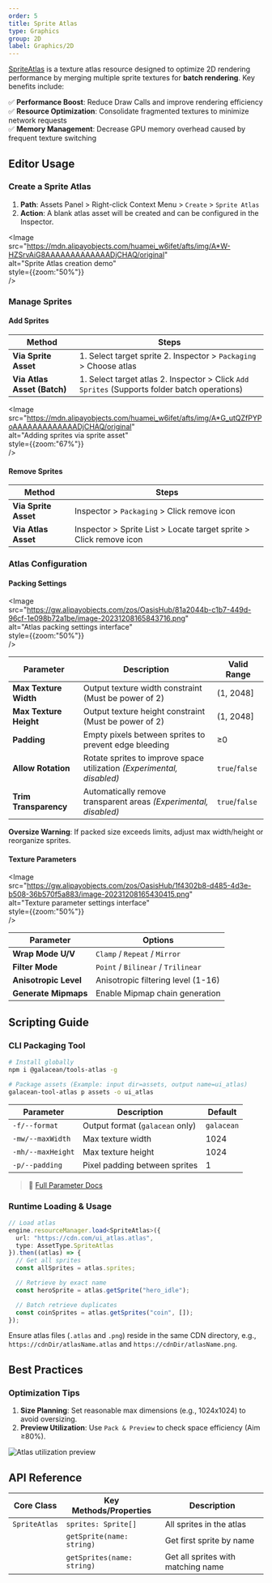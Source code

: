 ```yaml
---
order: 5
title: Sprite Atlas
type: Graphics
group: 2D
label: Graphics/2D
---
```


[SpriteAtlas](/apis/core/#SpriteAtlas) is a texture atlas resource designed to optimize 2D rendering performance by merging multiple sprite textures for **batch rendering**. Key benefits include:  

✅ **Performance Boost**: Reduce Draw Calls and improve rendering efficiency  
✅ **Resource Optimization**: Consolidate fragmented textures to minimize network requests  
✅ **Memory Management**: Decrease GPU memory overhead caused by frequent texture switching  

## Editor Usage  

### Create a Sprite Atlas  
1. **Path**: Assets Panel > Right-click Context Menu > `Create` > `Sprite Atlas`  
2. **Action**: A blank atlas asset will be created and can be configured in the Inspector.  

<Image  
  src="https://mdn.alipayobjects.com/huamei_w6ifet/afts/img/A*W-HZSrvAiG8AAAAAAAAAAAAADjCHAQ/original"  
  alt="Sprite Atlas creation demo"  
  style={{zoom:"50%"}}  
/>  

### Manage Sprites  

#### Add Sprites  
| Method                      | Steps                                                                 |  
|-----------------------------|-----------------------------------------------------------------------|  
| **Via Sprite Asset**         | 1. Select target sprite 2. Inspector > `Packaging` > Choose atlas |  
| **Via Atlas Asset (Batch)**  | 1. Select target atlas 2. Inspector > Click `Add Sprites` (Supports folder batch operations) |  

<Image  
  src="https://mdn.alipayobjects.com/huamei_w6ifet/afts/img/A*G_utQZfPYPoAAAAAAAAAAAAADjCHAQ/original"  
  alt="Adding sprites via sprite asset"  
  style={{zoom:"67%"}}  
/>  

#### Remove Sprites  
| Method                      | Steps                                                                 |  
|-----------------------------|-----------------------------------------------------------------------|  
| **Via Sprite Asset**         | Inspector > `Packaging` > Click remove icon                          |  
| **Via Atlas Asset**          | Inspector > Sprite List > Locate target sprite > Click remove icon   |  

### Atlas Configuration  

#### Packing Settings  
<Image  
  src="https://gw.alipayobjects.com/zos/OasisHub/81a2044b-c1b7-449d-96cf-1e098b72a1be/image-20231208165843716.png"  
  alt="Atlas packing settings interface"  
  style={{zoom:"50%"}}  
/>  

| Parameter               | Description                                                                 | Valid Range       |  
|-------------------------|-----------------------------------------------------------------------------|-------------------|  
| **Max Texture Width**   | Output texture width constraint (Must be power of 2)                        | (1, 2048]         |  
| **Max Texture Height**  | Output texture height constraint (Must be power of 2)                       | (1, 2048]         |  
| **Padding**             | Empty pixels between sprites to prevent edge bleeding                       | ≥0                |  
| **Allow Rotation**      | Rotate sprites to improve space utilization *(Experimental, disabled)*      | `true`/`false`    |  
| **Trim Transparency**   | Automatically remove transparent areas *(Experimental, disabled)*          | `true`/`false`    |  

<Callout type="warning">**Oversize Warning**: If packed size exceeds limits, adjust max width/height or reorganize sprites.</Callout>  

#### Texture Parameters  
<Image  
  src="https://gw.alipayobjects.com/zos/OasisHub/1f4302b8-d485-4d3e-b508-36b570f5a883/image-20231208165430415.png"  
  alt="Texture parameter settings interface"  
  style={{zoom:"50%"}}  
/>  

| Parameter                  | Options                                                              |  
|----------------------------|----------------------------------------------------------------------|  
| **Wrap Mode U/V**          | `Clamp` / `Repeat` / `Mirror`                                       |  
| **Filter Mode**            | `Point` / `Bilinear` / `Trilinear`                                  |  
| **Anisotropic Level**      | Anisotropic filtering level (1-16)                                  |  
| **Generate Mipmaps**       | Enable Mipmap chain generation                                      |  

## Scripting Guide  

### CLI Packaging Tool  
```bash  
# Install globally  
npm i @galacean/tools-atlas -g  

# Package assets (Example: input dir=assets, output name=ui_atlas)  
galacean-tool-atlas p assets -o ui_atlas  
```  

| Parameter           | Description                                      | Default       |  
|---------------------|--------------------------------------------------|---------------|  
| `-f/--format`       | Output format (`galacean` only)                  | `galacean`    |  
| `-mw/--maxWidth`    | Max texture width                                | 1024          |  
| `-mh/--maxHeight`   | Max texture height                               | 1024          |  
| `-p/--padding`      | Pixel padding between sprites                    | 1             |  

> 📘 [Full Parameter Docs](https://github.com/galacean/tools/blob/main/packages/atlas/README.md)  

### Runtime Loading & Usage  
```typescript  
// Load atlas  
engine.resourceManager.load<SpriteAtlas>({  
  url: "https://cdn.com/ui_atlas.atlas",  
  type: AssetType.SpriteAtlas  
}).then((atlas) => {  
  // Get all sprites  
  const allSprites = atlas.sprites;  

  // Retrieve by exact name  
  const heroSprite = atlas.getSprite("hero_idle");  

  // Batch retrieve duplicates  
  const coinSprites = atlas.getSprites("coin", []);  
});  
```  

<Callout type="info">Ensure atlas files (`.atlas` and `.png`) reside in the same CDN directory, e.g., `https://cdnDir/atlasName.atlas` and `https://cdnDir/atlasName.png`.</Callout>  

## Best Practices  

### Optimization Tips  
1. **Size Planning**: Set reasonable max dimensions (e.g., 1024x1024) to avoid oversizing.  
2. **Preview Utilization**: Use `Pack & Preview` to check space efficiency (Aim ≥80%).  

<Image  
  src="https://mdn.alipayobjects.com/huamei_w6ifet/afts/img/A*lyhRSY63HJgAAAAAAAAAAAAADjCHAQ/original"  
  alt="Atlas utilization preview"  
/>  

## API Reference  
| Core Class       | Key Methods/Properties               | Description                          |  
|------------------|--------------------------------------|--------------------------------------|  
| `SpriteAtlas`    | `sprites: Sprite[]`                  | All sprites in the atlas             |  
|                  | `getSprite(name: string)`            | Get first sprite by name             |  
|                  | `getSprites(name: string)`           | Get all sprites with matching name   |  